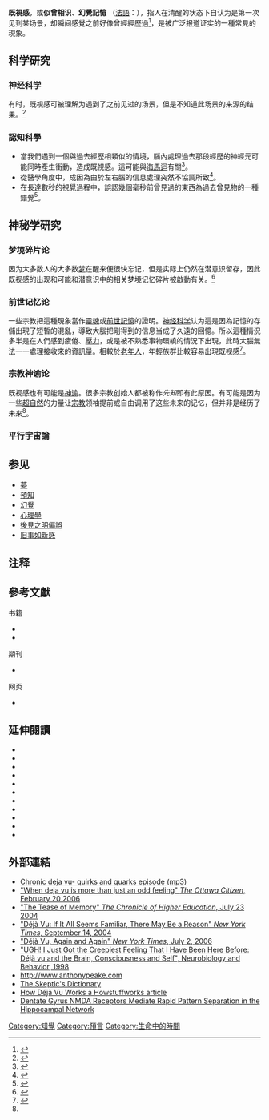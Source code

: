 {{noteTA
|1=zh-tw:海馬迴;zh-hk:海馬體;zh-cn:海马体;
|2=zh-tw:訊息;zh-cn:信息;
}}
{{Redirect-multi|2|Déjà vu|似曾相識|其他意思|Déjà vu (消歧义)}}
'''既視感'''{{noteTag|法语直译''already seen''或''paramnésie''，中文譯名“既視感”属于和制汉语，直接借自日语きしかん}}，或'''似曾相识'''、'''幻覺記憶''' （[[法語|法語]]：{{lang|fr|Déjà vu}}{{audio|Déjà vu.ogg|發音}}），指人在清醒的状态下自认为是第一次见到某场景，却瞬间感覺之前好像曾經經歷過<ref>{{cite news | title = Deja vu 'recreated in laboratory' | publisher = BBC News | url = http://news.bbc.co.uk/2/hi/health/5194382.stm | date = 2006-07-21 | accessdate = 2006-07-27 | archive-date = 2021-03-09 | archive-url = https://web.archive.org/web/20210309155348/http://news.bbc.co.uk/2/hi/health/5194382.stm | dead-url = no }}</ref>，是被广泛报道证实的一種常見的現象。

== 科学研究==
=== 神经科学 ===
有时，既視感可被理解为遇到了之前见过的场景，但是不知道此场景的来源的结果。<ref name="Cleary2008">{{cite journal | author = Cleary, Anne M. |title = Recognition memory, familiarity and déjà vu experiences | journal = Current Directions in Psychological Science | year = 2008 | volume = 17 | pages = 353–357 | doi = 10.1111/j.1467-8721.2008.00605.x | issue = 5}}</ref>

=== 認知科學 ===
* 當我們遇到一個與過去經歷相類似的情境，腦內處理過去那段經歷的神經元可能同時產生衝動，造成既視感。這可能與[[海馬迴|海馬迴]]有關<ref>{{cite web |url=http://www.chinareviewnews.com/doc/1004/7/9/9/100479964.html |title=中國評論新聞：揭開玄奧體驗的奧秘 |publisher=Chinareviewnews.com |date=2007-10-29 |accessdate=2015-12-09 |archive-date=2013-09-05 |archive-url=https://archive.today/20130905080519/http://www.chinareviewnews.com/doc/1004/7/9/9/100479964.html |dead-url=no }}</ref>。
* 從醫學角度中，成因為由於左右腦的信息處理突然不協調所致<ref>{{cite web |url=http://mmdays.com/2007/10/26/deja_vu/ |title=Deja Vu: 似曾相識 |publisher=MMDays |date= |accessdate=2015-12-09 |archive-url=https://web.archive.org/web/20160306191748/http://mmdays.com/2007/10/26/deja_vu/ |archive-date=2016-03-06 |dead-url=yes }}</ref>。
* 在長達數秒的視覺過程中，誤認幾個毫秒前曾見過的東西為過去曾見物的一種錯覺<ref>{{cite web |author=http://s7.pimg.tw/avatar/td026544/0/0/zoomcrop/20x20.png?v=1264355903 |url=http://td026544.pixnet.net/blog/post/30174967-%E4%BC%BC%E6%9B%BE%E7%9B%B8%E8%AD%98-(the-deja-vu-thing) |title=似曾相識 (the deja-vu thing) @ 心理學知識特快-首頁 :: 痞客邦 PIXNET :: |publisher=Td026544.pixnet.net |date= |accessdate=2015-12-09 |archive-date=2020-06-28 |archive-url=https://web.archive.org/web/20200628143050/https://td026544.pixnet.net/blog/post/30174967-%E4%BC%BC%E6%9B%BE%E7%9B%B8%E8%AD%98-(the-deja-vu-thing) |dead-url=no }}</ref>。

==神秘学研究==
===梦境碎片论===
因为大多数人的大多数[[梦|梦]]在醒来便很快忘记，但是实际上仍然在潜意识留存，因此既视感的出现和可能和潜意识中的相关梦境记忆碎片被啟動有关。<ref name="#1">{{cite web |author=Dr Who |url=https://songshuhui.net/archives/15518 |title=Dr.You第35期]读者来信：这个妹妹，我曾见过的！ |publisher=科学松鼠会 |date=2009-06-22 |accessdate=2020-03-15 |archive-date=2020-06-28 |archive-url=https://web.archive.org/web/20200628143059/https://songshuhui.net/archives/15518 |dead-url=no }}</ref>

===前世记忆论===
一些宗教把這種現象當作[[靈魂|靈魂]]或[[前世記憶|前世記憶]]的證明。[[神经科学|神经科学]]认为這是因為記憶的存儲出現了短暫的混亂，導致大腦把剛得到的信息当成了久遠的回憶。所以這種情況多半是在人們感到疲倦、[[壓力|壓力]]，或是被不熟悉事物環繞的情況下出現，此時大腦無法一一處理接收來的資訊量。相較於[[老年人|老年人]]，年輕族群比較容易出現既视感<ref>{{cite web |author=2012年06月27日 15:42 |url=http://www.ettoday.net/news/20120627/66167.htm |title=你沒有特異功能！ 「既視感」是因認知記憶走丟了 | ETtoday新奇新聞 | ETtoday 新聞雲 |publisher=Ettoday.net |date=2012-06-27 |accessdate=2015-12-09 |archive-date=2020-06-28 |archive-url=https://web.archive.org/web/20200628143100/https://www.ettoday.net/news/20120627/66167.htm |dead-url=no }}</ref>。

===宗教神谕论===
既视感也有可能是[[神谕|神谕]]。很多宗教创始人都被称作''先知''即有此原因。有可能是因为一些[[超自然|超自然]]的力量让[[宗教|宗教]]领袖提前或自由调用了这些未来的记忆，但并非是经历了未来<ref name="#1"/>。

===平行宇宙論===

== 参见 ==
* [[夢|夢]]
* [[預知|預知]]
* [[幻覺|幻覺]]
* [[心理學|心理學]]
* [[後見之明偏誤|後見之明偏誤]]
* [[旧事如新感|旧事如新感]]

== 注释 ==
{{NoteFoot}}

== 參考文獻 ==
{{reflist}}
{{refbegin|2}}
;书籍
* {{cite book | last = Brown | first = Alan S. | title = The Déjà Vu Experience | publisher = Psychology Press | year = 2004 | id = ISBN 978-1-84169-075-9}}
* {{cite book | last = Draaisma | first = Douwe | title = Why life speeds up as you get older | url = https://archive.org/details/whylifespeedsupa00draa | publisher = Cambridge University Press | year = 2004 | id = ISBN 978-0-521-69199-4}}
;期刊
* {{cite journal | author = J. H. Jackson | authorlink = J. Hughlinks-Jackson | title = A particular variety of epilepsy "intellectual aura", one case with symptoms of organic brain disease | journal = Brain | year = 1888 | volume = 11 | pages = 179-207 | url = http://brain.oxfordjournals.org/cgi/reprint/11/2/179 | access-date = 2007-09-17 | archive-date = 2006-05-21 | archive-url = https://web.archive.org/web/20060521213243/http://brain.oxfordjournals.org/cgi/reprint/11/2/179 | dead-url = no }}
;网页
* {{cite web | title = Neppe Déjà Vu Research and Theory | work = Pacific Neuropsychiatric Institute | url = http://www.pni.org/books/deja_vu_info.html | date = 29 November 2005 | access-date = 2007-09-17 | archive-date = 2021-01-25 | archive-url = https://web.archive.org/web/20210125003405/http://www.pni.org/books/deja_vu_info.html | dead-url = no }}
{{refend}}

== 延伸閱讀 ==
{{refbegin|2}}
* {{Cite web |url=http://www.psychologytoday.com/blog/ulterior-motives/201001/what-is-d-j-vu |title=What is deja vu? |publisher=Psychology Today|date=2010-01-05}}
* {{Cite book | last = Draaisma | first = Douwe | title = Why life speeds up as you get older | url = https://archive.org/details/whylifespeedsupa00draa | publisher = [[Cambridge_University_Press|Cambridge University Press]] | year = 2004 | isbn = 0521691990}}
* {{Cite journal | first = J. | last = Hughlinks-Jackson | title = A particular variety of epilepsy "intellectual aura", one case with symptoms of organic brain disease | journal = Brain | year = 1888 | volume = 11 | pages = 179–207 | url = http://brain.oxfordjournals.org/cgi/reprint/11/2/179 | doi = 10.1093/brain/11.2.179 | access-date = 2007-09-17 | archive-date = 2006-05-21 | archive-url = https://web.archive.org/web/20060521213243/http://brain.oxfordjournals.org/cgi/reprint/11/2/179 | dead-url = no }}
* {{Cite news |url=http://www.nytimes.com/2004/09/14/science/14deja.html?ex=1252900800&en=331d6db9dff26282&ei=5090&partner=rssuserland |title=Déjà Vu: If It All Seems Familiar, There May Be a Reason |publisher=New York Times |date=2004-09-14 |first=Benedict |last=Carey |accessdate=2010-05-01 |archive-date=2015-04-21 |archive-url=https://web.archive.org/web/20150421052418/http://www.nytimes.com/2004/09/14/science/14deja.html?ex=1252900800&en=331d6db9dff26282&ei=5090&partner=rssuserland |dead-url=no }}
* {{Cite news |url=http://www.nytimes.com/2006/07/02/magazine/02dejavu.html |title=Déjà Vu, Again and Again |publisher=New York Times |date=2006-07-02 |first=Evan |last=Ratliff |accessdate=2010-05-01 |archive-date=2020-11-21 |archive-url=https://web.archive.org/web/20201121062154/https://www.nytimes.com/2006/07/02/magazine/02dejavu.html |dead-url=no }}
* {{Cite news |url=http://www.canada.com/ottawacitizen/news/story.html?id=2c4f7afd-5a3a-4e52-a2fb-bc729692bfb4&k=48785 |title=When déjà vu is more than just an odd feeling |publisher=The Ottawa Citizen |date=2006-02-20 |accessdate=2007-09-17 |archive-date=2016-04-05 |archive-url=https://web.archive.org/web/20160405024615/http://www.canada.com/ottawacitizen/news/story.html?id=2c4f7afd-5a3a-4e52-a2fb-bc729692bfb4&k=48785 |dead-url=no }}
* {{Cite web |url=http://serendip.brynmawr.edu/bb/neuro/neuro98/202s98-paper2/Johnson2.html |title=UGH! I Just Got the Creepiest Feeling That I Have Been Here Before: Déjà vu and the Brain, Consciousness and Self |publisher=Neurobiology and Behavior |year=1998 |access-date=2007-09-17 |archive-url=https://web.archive.org/web/20080706064718/http://serendip.brynmawr.edu/bb/neuro/neuro98/202s98-paper2/Johnson2.html |archive-date=2008-07-06 |dead-url=yes }}
* {{Cite web |url=http://chronicle.com/free/v50/i46/46a01201.htm |title=The Tease of Memory |publisher=The Chronicle of Higher Education |date=2004-07-23 |accessdate=2007-09-17 |archive-date=2005-09-11 |archive-url=https://web.archive.org/web/20050911190126/http://chronicle.com/free/v50/i46/46a01201.htm |dead-url=no }}
* {{Cite web |url=http://www.rebornspirit.com |title=The Psychology Of Deja Vu |publisher=Science Daily |date=2008-11-19 |access-date=2021-03-01 |archive-date=2012-11-08 |archive-url=https://web.archive.org/web/20121108014349/http://rebornspirit.com/ |dead-url=no }}
* {{Cite web |url=http://www.psychologicalscience.org/onlyhuman/2008/10/and-i-feel-like-ive-been-here-before.cfm |title=And I feel like I've been here before |first=Wray |last=Herbert |publisher=Psychological Science |date=2008-10-23 |access-date=2011-05-04 |archive-date=2020-08-11 |archive-url=https://web.archive.org/web/20200811110449/https://www.psychologicalscience.org/onlyhuman/2008/10/and-i-feel-like-ive-been-here-before.cfm |dead-url=no }}
* {{Cite journal | author = McHugh TJ, Jones MW, Quinn JJ, ''et al.'' | title = Dentate gyrus NMDA receptors mediate rapid pattern separation in the hippocampal network | journal = Science | volume = 317 | issue = 5834 | pages = 94–9 | date = 2007-07 | pmid = 17556551 | doi = 10.1126/science.1140263 | url = }}
{{refend}}

== 外部連結 ==
{{refbegin|2}}
* [http://www.cbc.ca/quirks/media/2005-2006/mp3/qq-2006-02-25d.mp3 Chronic deja vu- quirks and quarks episode (mp3)] {{Wayback|url=http://www.cbc.ca/quirks/media/2005-2006/mp3/qq-2006-02-25d.mp3 |date=20121109144503 }}
* [http://www.canada.com/ottawacitizen/news/story.html?id=2c4f7afd-5a3a-4e52-a2fb-bc729692bfb4&k=48785 "When deja vu is more than just an odd feeling" ''The Ottawa Citizen'', February 20 2006] {{Wayback|url=http://www.canada.com/ottawacitizen/news/story.html?id=2c4f7afd-5a3a-4e52-a2fb-bc729692bfb4&k=48785 |date=20160405024615 }}
* [http://chronicle.com/free/v50/i46/46a01201.htm "The Tease of Memory" ''The Chronicle of Higher Education'', July 23 2004] {{Wayback|url=http://chronicle.com/free/v50/i46/46a01201.htm |date=20050911190126 }}
* [http://www.nytimes.com/2004/09/14/science/14deja.html?ex=1252900800&en=331d6db9dff26282&ei=5090&partner=rssuserland "Déjà Vu: If It All Seems Familiar, There May Be a Reason" ''New York Times'', September 14, 2004] {{Wayback|url=http://www.nytimes.com/2004/09/14/science/14deja.html?ex=1252900800&en=331d6db9dff26282&ei=5090&partner=rssuserland |date=20150421052418 }}
* [http://www.nytimes.com/2006/07/02/magazine/02dejavu.html "Déjà Vu, Again and Again" ''New York Times'', July 2, 2006] {{Wayback|url=http://www.nytimes.com/2006/07/02/magazine/02dejavu.html |date=20201121062154 }}
* [https://web.archive.org/web/20080706064718/http://serendip.brynmawr.edu/bb/neuro/neuro98/202s98-paper2/Johnson2.html "UGH! I Just Got the Creepiest Feeling That I Have Been Here Before: Déjà vu and the Brain, Consciousness and Self", Neurobiology and Behavior, 1998]
* http://www.anthonypeake.com {{WebCite|url=https://www.webcitation.org/67SEyHI3r?url=http://www.anthonypeake.com/ |date=20120506092058 |dateformat=iso }} 
* [http://skepdic.com/dejavu.html The Skeptic's Dictionary] {{Wayback|url=http://skepdic.com/dejavu.html |date=20210126202934 }}
* [http://science.howstuffworks.com/deja-vu.htm How Déjà Vu Works a Howstuffworks article] {{Wayback|url=http://science.howstuffworks.com/deja-vu.htm |date=20100326231916 }}
* [http://www.sciencemag.org/cgi/content/abstract/1140263 Dentate Gyrus NMDA Receptors Mediate Rapid Pattern Separation in the Hippocampal Network] {{Wayback|url=http://www.sciencemag.org/cgi/content/abstract/1140263 |date=20081204040522 }}
{{refend}}

{{DEFAULTSORT:Deja vu}}
[[Category:知覺|Category:知覺]]
[[Category:預言|Category:預言]]
[[Category:生命中的時間|Category:生命中的時間]]